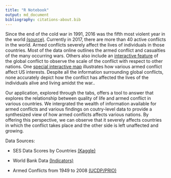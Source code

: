 ```yaml
---
title: "R Notebook"
output: md_document
bibliography: citations-about.bib
---
```


Since the end of the cold war in 1991, 2016 was the fifth most violent year in the world [(source)](https://www.prio.org/utility/DownloadFile.ashx?id=1373&type=publicationfile). Currently in 2017, there are more than 40 active conflicts in the world. Armed conflicts severely affect the lives of individuals in those countries. Most of the data online outlines the armed conflict and casualties of the many occurring wars. Others also include an [interactive feature](https://www.irinnews.org/maps-and-graphics/2017/04/04/updated-mapped-world-war) of the global conflict to observe the scale of the conflict with respect to other nations. One [special interactive map](https://www.cfr.org/interactives/global-conflict-tracker#!/) illustrates how various armed conflict affect US interests. Despite all the information surrounding global conflicts, none accurately depict how the conflict has affected the lives of the individuals alive and living amidst the war..

Our application, explored through the tabs, offers a tool to answer that explores the relationship between quality of life and armed conflict in various countries. We intergrated the wealth of information available for armed conflicts and various findings on coutry-level data to provide a synthesized view of how armed conflicts affects various nations. By offering this perspective, we can observe that it severely affects countries in which the conflict takes place and the other side is left unaffected and growing.

Data Sources:

* SES Data Scores by Countries [(Kaggle)](https://www.kaggle.com/sdorius/globses/data)

* World Bank Data [(Indicators)](https://data.worldbank.org/indicator)

* Armed Conflicts from 1949 to 2008 [(UCDP/PRIO)](https://www.prio.org/Data/Armed-Conflict/UCDP-PRIO/)
